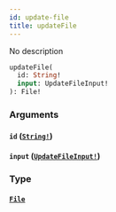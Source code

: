 ```yaml
---
id: update-file
title: updateFile
---
```


No description

```graphql
updateFile(
  id: String!
  input: UpdateFileInput!
): File!

```

### Arguments

#### `id` ([`String!`](/graphql/scalars/string))

#### `input` ([`UpdateFileInput!`](/graphql/inputs/update-file-input))

### Type

#### [`File`](/graphql/objects/file)
